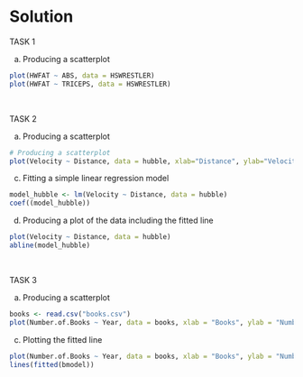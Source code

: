 # Solution

TASK 1

(a) Producing a scatterplot

```r
plot(HWFAT ~ ABS, data = HSWRESTLER)
plot(HWFAT ~ TRICEPS, data = HSWRESTLER)
```

<br>

TASK 2

(a) Producing a scatterplot

```r
# Producing a scatterplot
plot(Velocity ~ Distance, data = hubble, xlab="Distance", ylab="Velocity")
```

(c) Fitting a simple linear regression model

```r
model_hubble <- lm(Velocity ~ Distance, data = hubble)
coef((model_hubble))
```

(d) Producing a plot of the data including the fitted line

```r
plot(Velocity ~ Distance, data = hubble)
abline(model_hubble)
```

<br>

TASK 3

(a) Producing a scatterplot

```r
books <- read.csv("books.csv")
plot(Number.of.Books ~ Year, data = books, xlab = "Books", ylab = "Number of books")
```

(c) Plotting the fitted line

```r
plot(Number.of.Books ~ Year, data = books, xlab = "Books", ylab = "Number of books")
lines(fitted(bmodel))
```
